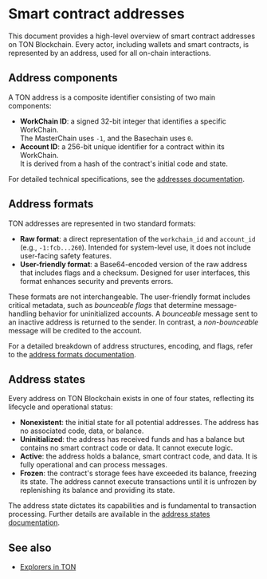 
# Smart contract addresses 

This document provides a high-level overview of smart contract addresses on TON Blockchain. Every actor, including wallets and smart contracts, is represented by an address, used for all on-chain interactions.

## Address components

A TON address is a composite identifier consisting of two main components:

- **WorkChain ID**: a signed 32-bit integer that identifies a specific WorkChain.<br/>
The MasterChain uses `-1`, and the Basechain uses `0`.
- **Account ID**: a 256-bit unique identifier for a contract within its WorkChain. <br/>
It is derived from a hash of the contract's initial code and state.

For detailed technical specifications, see the [addresses documentation](/v3/documentation/smart-contracts/addresses/addresses).

## Address formats

TON addresses are represented in two standard formats:

-   **Raw format**: a direct representation of the `workchain_id` and `account_id` (e.g., `-1:fcb...260`). Intended for system-level use, it does not include user-facing safety features.
-   **User-friendly format**: a Base64-encoded version of the raw address that includes flags and a checksum. Designed for user interfaces, this format enhances security and prevents errors.

These formats are not interchangeable. The user-friendly format includes critical metadata, such as _bounceable flags_ that determine message-handling behavior for uninitialized accounts. A *bounceable* message sent to an inactive address is returned to the sender. In contrast, a *non-bounceable* message will be credited to the account.

For a detailed breakdown of address structures, encoding, and flags, refer to the [address formats documentation](/v3/documentation/smart-contracts/addresses/address-formats).

## Address states

Every address on TON Blockchain exists in one of four states, reflecting its lifecycle and operational status:

- **Nonexistent**: the initial state for all potential addresses. The address has no associated code, data, or balance.
- **Uninitialized**: the address has received funds and has a balance but contains no smart contract code or data. It cannot execute logic.
- **Active**: the address holds a balance, smart contract code, and data. It is fully operational and can process messages.
- **Frozen**: the contract's storage fees have exceeded its balance, freezing its state. The address cannot execute transactions until it is unfrozen by replenishing its balance and providing its state.

The address state dictates its capabilities and is fundamental to transaction processing. Further details are available in the [address states documentation](/v3/documentation/smart-contracts/addresses/address-states).

## See also

- [Explorers in TON](/v3/concepts/dive-into-ton/ton-ecosystem/explorers-in-ton)

<Feedback />
